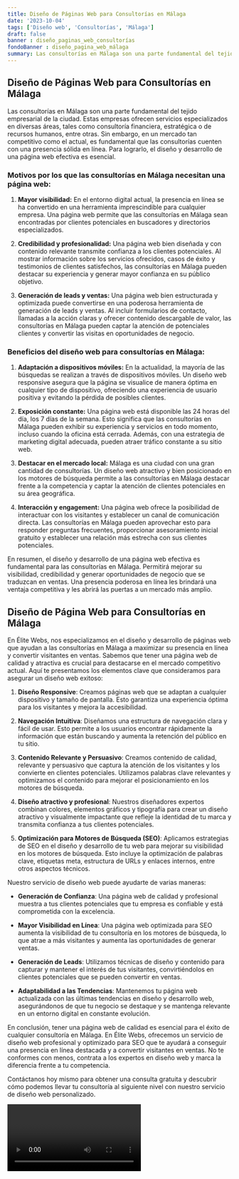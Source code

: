 ```yaml
---
title: Diseño de Páginas Web para Consultorías en Málaga
date: '2023-10-04'
tags: ['Diseño web', 'Consultorías', 'Málaga']
draft: false
banner : diseño_paginas_web_consultorías
fondoBanner : diseño_pagina_web_málaga
summary: Las consultorías en Málaga son una parte fundamental del tejido empresarial de la ciudad. Estas empresas ofrecen servicios especializados en diversas áreas, tales como consultoría financiera, estratégica o de recursos humanos, entre otras. Sin embargo, en un mercado tan competitivo como el actual, es fundamental que las consultorías cuenten con una presencia sólida en línea. Para lograrlo, el diseño y desarrollo de una página web efectiva es esencial.
---
```


## Diseño de Páginas Web para Consultorías en Málaga

Las consultorías en Málaga son una parte fundamental del tejido empresarial de la ciudad. Estas empresas ofrecen servicios especializados en diversas áreas, tales como consultoría financiera, estratégica o de recursos humanos, entre otras. Sin embargo, en un mercado tan competitivo como el actual, es fundamental que las consultorías cuenten con una presencia sólida en línea. Para lograrlo, el diseño y desarrollo de una página web efectiva es esencial.

### Motivos por los que las consultorías en Málaga necesitan una página web:

1. **Mayor visibilidad:** En el entorno digital actual, la presencia en línea se ha convertido en una herramienta imprescindible para cualquier empresa. Una página web permite que las consultorías en Málaga sean encontradas por clientes potenciales en buscadores y directorios especializados.

2. **Credibilidad y profesionalidad:** Una página web bien diseñada y con contenido relevante transmite confianza a los clientes potenciales. Al mostrar información sobre los servicios ofrecidos, casos de éxito y testimonios de clientes satisfechos, las consultorías en Málaga pueden destacar su experiencia y generar mayor confianza en su público objetivo.

3. **Generación de leads y ventas:** Una página web bien estructurada y optimizada puede convertirse en una poderosa herramienta de generación de leads y ventas. Al incluir formularios de contacto, llamadas a la acción claras y ofrecer contenido descargable de valor, las consultorías en Málaga pueden captar la atención de potenciales clientes y convertir las visitas en oportunidades de negocio.

### Beneficios del diseño web para consultorías en Málaga:

1. **Adaptación a dispositivos móviles:** En la actualidad, la mayoría de las búsquedas se realizan a través de dispositivos móviles. Un diseño web responsive asegura que la página se visualice de manera óptima en cualquier tipo de dispositivo, ofreciendo una experiencia de usuario positiva y evitando la pérdida de posibles clientes.

2. **Exposición constante:** Una página web está disponible las 24 horas del día, los 7 días de la semana. Esto significa que las consultorías en Málaga pueden exhibir su experiencia y servicios en todo momento, incluso cuando la oficina está cerrada. Además, con una estrategia de marketing digital adecuada, pueden atraer tráfico constante a su sitio web.

3. **Destacar en el mercado local:** Málaga es una ciudad con una gran cantidad de consultorías. Un diseño web atractivo y bien posicionado en los motores de búsqueda permite a las consultorías en Málaga destacar frente a la competencia y captar la atención de clientes potenciales en su área geográfica.

4. **Interacción y engagement:** Una página web ofrece la posibilidad de interactuar con los visitantes y establecer un canal de comunicación directa. Las consultorías en Málaga pueden aprovechar esto para responder preguntas frecuentes, proporcionar asesoramiento inicial gratuito y establecer una relación más estrecha con sus clientes potenciales.

En resumen, el diseño y desarrollo de una página web efectiva es fundamental para las consultorías en Málaga. Permitirá mejorar su visibilidad, credibilidad y generar oportunidades de negocio que se traduzcan en ventas. Una presencia poderosa en línea les brindará una ventaja competitiva y les abrirá las puertas a un mercado más amplio.

<GifSeo />

<Cta />

## Diseño de Página Web para Consultorías en Málaga

En Élite Webs, nos especializamos en el diseño y desarrollo de páginas web que ayudan a las consultorías en Málaga a maximizar su presencia en línea y convertir visitantes en ventas. Sabemos que tener una página web de calidad y atractiva es crucial para destacarse en el mercado competitivo actual. Aquí te presentamos los elementos clave que consideramos para asegurar un diseño web exitoso:

1. **Diseño Responsive**: Creamos páginas web que se adaptan a cualquier dispositivo y tamaño de pantalla. Esto garantiza una experiencia óptima para los visitantes y mejora la accesibilidad.

2. **Navegación Intuitiva**: Diseñamos una estructura de navegación clara y fácil de usar. Esto permite a los usuarios encontrar rápidamente la información que están buscando y aumenta la retención del público en tu sitio.

3. **Contenido Relevante y Persuasivo**: Creamos contenido de calidad, relevante y persuasivo que captura la atención de los visitantes y los convierte en clientes potenciales. Utilizamos palabras clave relevantes y optimizamos el contenido para mejorar el posicionamiento en los motores de búsqueda.

4. **Diseño atractivo y profesional**: Nuestros diseñadores expertos combinan colores, elementos gráficos y tipografía para crear un diseño atractivo y visualmente impactante que refleje la identidad de tu marca y transmita confianza a tus clientes potenciales.

5. **Optimización para Motores de Búsqueda (SEO)**: Aplicamos estrategias de SEO en el diseño y desarrollo de tu web para mejorar su visibilidad en los motores de búsqueda. Esto incluye la optimización de palabras clave, etiquetas meta, estructura de URLs y enlaces internos, entre otros aspectos técnicos.

Nuestro servicio de diseño web puede ayudarte de varias maneras:

- **Generación de Confianza**: Una página web de calidad y profesional muestra a tus clientes potenciales que tu empresa es confiable y está comprometida con la excelencia.

- **Mayor Visibilidad en Línea**: Una página web optimizada para SEO aumenta la visibilidad de tu consultoría en los motores de búsqueda, lo que atrae a más visitantes y aumenta las oportunidades de generar ventas.

- **Generación de Leads**: Utilizamos técnicas de diseño y contenido para capturar y mantener el interés de tus visitantes, convirtiéndolos en clientes potenciales que se pueden convertir en ventas.

- **Adaptabilidad a las Tendencias**: Mantenemos tu página web actualizada con las últimas tendencias en diseño y desarrollo web, asegurándonos de que tu negocio se destaque y se mantenga relevante en un entorno digital en constante evolución.

En conclusión, tener una página web de calidad es esencial para el éxito de cualquier consultoría en Málaga. En Élite Webs, ofrecemos un servicio de diseño web profesional y optimizado para SEO que te ayudará a conseguir una presencia en línea destacada y a convertir visitantes en ventas. No te conformes con menos, contrata a los expertos en diseño web y marca la diferencia frente a tu competencia.

Contáctanos hoy mismo para obtener una consulta gratuita y descubrir cómo podemos llevar tu consultoría al siguiente nivel con nuestro servicio de diseño web personalizado.

<Video />

<CtaBot job='Consultorías' city='Málaga'/>

<Gmaps query='Málaga+españa+maps' />